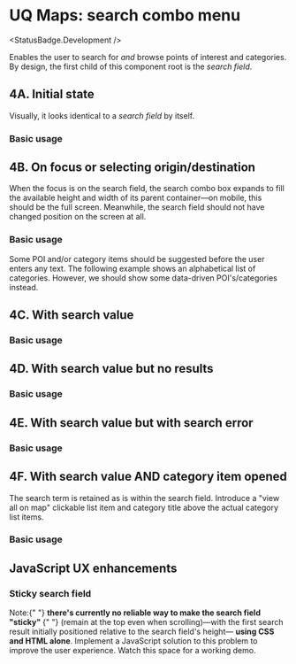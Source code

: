 
# UQ Maps: search combo menu

<StatusBadge.Development />

Enables the user to search for _and_ browse points of interest and categories.
By design, the first child of this component root is the _search field_.

## 4A. Initial state

Visually, it looks identical to a _search field_ by itself.

### Basic usage

<Canvas withSource="open" withToolbar>
  <Story height={100} id="deliverables-uq-maps-4-search-combo-menu--initial" />
</Canvas>

## 4B. On focus or selecting origin/destination

When the focus is on the search field, the search combo box expands to fill the
available height and width of its parent container—on mobile, this should be the
full screen. Meanwhile, the search field should not have changed position on the
screen at all.

### Basic usage

Some POI and/or category items should be suggested before the user enters any
text. The following example shows an alphabetical list of categories. However,
we should show some data-driven POI's/categories instead.

<Canvas withSource="open" withToolbar>
  <Story height={800} id="deliverables-uq-maps-4-search-combo-menu--focused" />
</Canvas>

## 4C. With search value

### Basic usage

<Canvas withSource="open" withToolbar>
  <Story
    height={800}
    id="deliverables-uq-maps-4-search-combo-menu--searching"
  />
</Canvas>

## 4D. With search value but no results

### Basic usage

<Canvas withSource="open" withToolbar>
  <Story
    height={155}
    id="deliverables-uq-maps-4-search-combo-menu--searching-no-results"
  />
</Canvas>

## 4E. With search value but with search error

### Basic usage

<Canvas withSource="open" withToolbar>
  <Story
    height={176}
    id="deliverables-uq-maps-4-search-combo-menu--searching-error"
  />
</Canvas>

## 4F. With search value AND category item opened

The search term is retained as is within the search field. Introduce a "view
all on map" clickable list item and category title above the actual category
list items.

### Basic usage

<Canvas withSource="open" withToolbar>
  <Story
    height={800}
    id="deliverables-uq-maps-4-search-combo-menu--searching-in-category"
  />
</Canvas>

## JavaScript UX enhancements

### Sticky search field

<div class="alert alert--warning" role="alert">
  <div class="alert__message">
    Note:{" "}
    <strong>
      there's currently no reliable way to make the search field "sticky"
    </strong>{" "}
    (remain at the top even when scrolling)—with the first search result
    initially positioned relative to the search field's height—
    <strong>using CSS and HTML alone</strong>. Implement a JavaScript solution to
    this problem to improve the user experience. Watch this space for a working demo.
  </div>
</div>
